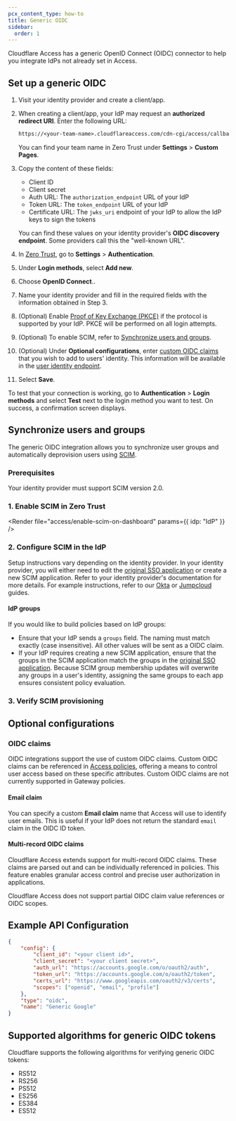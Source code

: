 ```yaml
---
pcx_content_type: how-to
title: Generic OIDC
sidebar:
  order: 1
---
```



Cloudflare Access has a generic OpenID Connect (OIDC) connector to help you integrate IdPs not already set in Access.

## Set up a generic OIDC

1. Visit your identity provider and create a client/app.

2. When creating a client/app, your IdP may request an **authorized redirect URI**. Enter the following URL:

   ```txt
   https://<your-team-name>.cloudflareaccess.com/cdn-cgi/access/callback
   ```

   You can find your team name in Zero Trust under **Settings** > **Custom Pages**.

3. Copy the content of these fields:

   - Client ID
   - Client secret
   - Auth URL: The `authorization_endpoint` URL of your IdP
   - Token URL: The `token_endpoint` URL of your IdP
   - Certificate URL: The `jwks_uri` endpoint of your IdP to allow the IdP keys to sign the tokens

   You can find these values on your identity provider's **OIDC discovery endpoint**. Some providers call this the "well-known URL".

4. In [Zero Trust](https://one.dash.cloudflare.com), go to **Settings** > **Authentication**.

5. Under **Login methods**, select **Add new**.

6. Choose **OpenID Connect**..

7. Name your identity provider and fill in the required fields with the information obtained in Step 3.

8. (Optional) Enable [Proof of Key Exchange (PKCE)](https://www.oauth.com/oauth2-servers/pkce/) if the protocol is supported by your IdP. PKCE will be performed on all login attempts.

9. (Optional) To enable SCIM, refer to [Synchronize users and groups](#synchronize-users-and-groups).

10. (Optional) Under **Optional configurations**, enter [custom OIDC claims](#oidc-claims) that you wish to add to users' identity. This information will be available in the [user identity endpoint](/cloudflare-one/identity/authorization-cookie/application-token/#user-identity).

11. Select **Save**.

To test that your connection is working, go to **Authentication** > **Login methods** and select **Test** next to the login method you want to test. On success, a confirmation screen displays.

## Synchronize users and groups

The generic OIDC integration allows you to synchronize user groups and automatically deprovision users using [SCIM](/cloudflare-one/identity/users/scim/).

### Prerequisites

Your identity provider must support SCIM version 2.0.

### 1. Enable SCIM in Zero Trust

<Render file="access/enable-scim-on-dashboard" params={{ idp: "IdP" }} />

### 2. Configure SCIM in the IdP

Setup instructions vary depending on the identity provider. In your identity provider, you will either need to edit the [original SSO application](/cloudflare-one/identity/idp-integration/generic-oidc/#set-up-a-generic-oidc) or create a new SCIM application. Refer to your identity provider's documentation for more details. For example instructions, refer to our [Okta](/cloudflare-one/identity/idp-integration/okta/#synchronize-users-and-groups) or [Jumpcloud](/cloudflare-one/identity/idp-integration/jumpcloud-saml/#synchronize-users-and-groups) guides.

#### IdP groups

If you would like to build policies based on IdP groups:

- Ensure that your IdP sends a `groups` field. The naming must match exactly (case insensitive). All other values will be sent as a OIDC claim.
- If your IdP requires creating a new SCIM application, ensure that the groups in the SCIM application match the groups in the [original SSO application](/cloudflare-one/identity/idp-integration/generic-oidc/#set-up-a-generic-oidc). Because SCIM group membership updates will overwrite any groups in a user's identity, assigning the same groups to each app ensures consistent policy evaluation.

### 3. Verify SCIM provisioning

<Render file="access/verify-scim-provisioning" />

## Optional configurations

### OIDC claims

OIDC integrations support the use of custom OIDC claims. Custom OIDC claims can be referenced in [Access policies](/cloudflare-one/policies/access/), offering a means to control user access based on these specific attributes. Custom OIDC claims are not currently supported in Gateway policies.

#### Email claim

You can specify a custom **Email claim** name that Access will use to identify user emails. This is useful if your IdP does not return the standard `email` claim in the OIDC ID token.

#### Multi-record OIDC claims

Cloudflare Access extends support for multi-record OIDC claims. These claims are parsed out and can be individually referenced in policies. This feature enables granular access control and precise user authorization in applications.

Cloudflare Access does not support partial OIDC claim value references or OIDC scopes.

## Example API Configuration

```json
{
	"config": {
		"client_id": "<your client id>",
		"client_secret": "<your client secret>",
		"auth_url": "https://accounts.google.com/o/oauth2/auth",
		"token_url": "https://accounts.google.com/o/oauth2/token",
		"certs_url": "https://www.googleapis.com/oauth2/v3/certs",
		"scopes": ["openid", "email", "profile"]
	},
	"type": "oidc",
	"name": "Generic Google"
}
```

## Supported algorithms for generic OIDC tokens

Cloudflare supports the following algorithms for verifying generic OIDC tokens:

- RS512
- RS256
- PS512
- ES256
- ES384
- ES512

